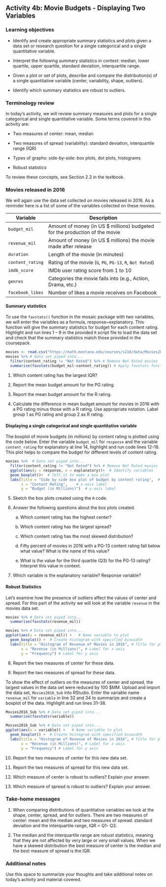 ## Activity 4b:  Movie Budgets - Displaying Two Variables

\setstretch{1}

### Learning objectives

* Identify and create appropriate summary statistics and plots
  given a data set or research question for a single categorical and a single quantitative variable.

* Interpret the following summary statistics in context:
  median, lower quartile, upper quartile,
  standard deviation, interquartile range.

* Given a plot or set of plots, describe and compare the distribution(s)
  of a single quantitative variable
  (center, variability, shape, outliers).
  
* Identify which summary statistics are robust to outliers.

### Terminology review

In today's activity, we will review summary measures and plots for a single categorical and single quantitative variable.  Some terms covered in this activity are:

* Two measures of center: mean, median

* Two measures of spread (variability): standard deviation, interquartile range (IQR)

* Types of graphs: side-by-side: box plots, dot plots, histograms

* Robust statistics

To review these concepts, see Section 2.3 in the textbook.

### Movies released in 2016

We will again use the data set collected on movies released in 2016.  As a reminder here is a list of some of the variables collected on these movies.

| **Variable** 	| **Description** |
|----	|-------------	|
| `budget_mil` | Amount of money (in US $ millions) budgeted for the production of the movie |
| `revenue_mil` | Amount of money (in US $ millions) the movie made after release|
| `duration` | Length of the movie (in minutes)|
| `content_rating` | Rating of the movie (`G`, `PG`, `PG-13`, `R`, `Not Rated`)|
| `imdb_score` | IMDb user rating score from 1 to 10 |
| `genres` | Categories the movie falls into (e.g., Action, Drama, etc.) |
| `facebook_likes` | Number of likes a movie receives on Facebook |

\newpage

#### Summary statistics {-}

To use the `favstats()` function in the mosaic package with two variables, we will enter the variables as a formula, response~explanatory.  This function will give the summary statistics for budget for each content rating.  Highlight and run lines 1 -- 9 in the provided `R` script file to load the data set and check that the summary statistics match those provided in the coursepack.

```r
movies <- read.csv("https://math.montana.edu/courses/s216/data/Movies2016.csv")
movies %>% # Data set piped into...
  filter(content_rating != "Not Rated") %>% # Remove Not Rated movies
  summarise(favstats(budget_mil~content_rating)) # Apply favstats function to imdb_score
```

1.  Which content rating has the largest IQR?

\vspace{0.8in}

2.  Report the mean budget amount for the PG rating.

\vspace{0.3in}

3.  Report the mean budget amount for the R rating.

\vspace{0.3in}

4. Calculate the difference in mean budget amount for movies in 2016 with a PG rating minus those with a R rating.  Use appropriate notation.  Label group 1 as PG rating and group 2 as R rating.

\vspace{0.8in}

#### Displaying a single categorical and single quantitative variable {-}

The boxplot of movie budgets (in millions) by content rating is plotted using the code below.  Enter the variable `budget_mil` for `response` and the variable `content_rating` for explanatory at line 14, highlight and run code lines 12--18. This plot helps to compare the budget for different levels of content rating.

```r
movies %>%  # Data set piped into...
  filter(content_rating != "Not Rated") %>% # Remove Not Rated movies
  ggplot(aes(y = response, x = explanatory))+  # Identify variables
  geom_boxplot()+  # Tell it to make a box plot
  labs(title = "Side by side box plot of budget by content rating",  # Title
       x = "Content Rating",    # x-axis label
       y = "Budget (in Millions)")  # y-axis label
```

5. Sketch the box plots created using the `R` code.

\vspace{1.5in}


6. Answer the following questions about the box plots created.

   a. Which content rating has the highest center?
\vspace{0.2in}

   b. Which content rating has the largest spread?
\vspace{0.2in}

   c. Which content rating has the most skewed distribution?
\vspace{0.2in}

   d. Fifty percent of movies in 2016 with a PG-13 content rating fall below what value?  What is the name of this value?
\vspace{0.4in}

   e.  What is the value for the third quartile (Q3) for the PG-13 rating?  Interpret this value in context.
\vspace{.8in}


7. Which variable is the explanatory variable? Response variable?

\vspace{0.4in}

#### Robust Statistics {-}

Let's examine how the presence of outliers affect the values of center and spread. For this part of the activity we will look at the variable `revenue` in the movies data set. 

```r
movies %>% # Data set piped into...
  summarise(favstats(revenue_mil))
```

```r
movies %>% # Data set piped into...
ggplot(aes(x = revenue_mil)) +   # Name variable to plot
  geom_boxplot() +  # Create histogram with specified binwidth
  labs(title = "Histogram of Revenue of Movies in 2016", # Title for plot
       x = "Revenue (in Millions)", # Label for x axis
       y = "Frequency") # Label for y axis
```
8. Report the two measures of center for these data.

\vspace{0.8in}

9.  Report the two measures of spread for these data.

\vspace{0.8in}

To show the effect of outliers on the measures of center and spread, the largest values in the data set were reduced by 100 \$MM. Upload and import the data set, `Movies2016_Sub` into RStudio.  Enter the variable name `revenue_mil` for `variable` in line 32 and 34 to summarize and create a boxplot of the data. Highlight and run lines 31--38.  

```r
Movies2016_Sub %>% # Data set piped into...
  summarise(favstats(variable))
```

```r
Movies2016_Sub %>% # Data set piped into...
ggplot(aes(x = variable)) +   # Name variable to plot
  geom_boxplot() +  # Create histogram with specified binwidth
  labs(title = "Histogram of Revenue of Movies in 2016", # Title for plot
       x = "Revenue (in Millions)", # Label for x axis
       y = "Frequency") # Label for y axis
```

10. Report the two measures of center for this new data set.

\vspace{0.8in}

11. Report the two measures of spread for this new data set.

\vspace{0.8in}

12. Which measure of center is robust to outliers? Explain your answer.

\vspace{0.5in}

13.  Which measure of spread is robust to outliers?  Explain your answer.

\vspace{0.5in}

### Take-home messages

1.  When comparing distributions of quantitative variables we look at the shape, center, spread, and for outliers.  There are two measures of center: mean and the median and two measures of spread: standard deviation and the interquartile range, IQR = Q1- Q3. 

2. The median and the interquartile range are robust statistics, meaning that they are not affected by very large or very small values.  When we have a skewed distribution the best measure of center is the median and the best measure of spread is the IQR.


### Additional notes

Use this space to summarize your thoughts and take additional notes on today's activity and material covered.

\newpage
